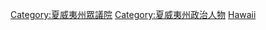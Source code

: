 [[Category:夏威夷州眾議院|Category:夏威夷州眾議院]]
[[Category:夏威夷州政治人物|Category:夏威夷州政治人物]]
[[Category:美國各州眾議員|Hawaii]]